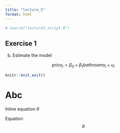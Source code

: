 ```yaml
---
title: "lecture_5"
format: html
---
```


```r
# source("lecture5_script.R")
```

## Exercise 1

b)
Estimate the model

$$
price_i=\beta_0+\beta_1 bathrooms_i + u_i
$$



```r
knitr::knit_exit()
```




# Abc



Inline equation $\theta$

Equation 
$$
\theta
$$
